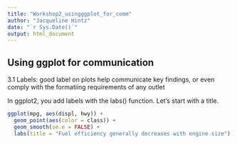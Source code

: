 ```yaml
---
title: "Workshop2_usingggplot_for_comm"
author: "Jacqueline Hintz"
date: "`r Sys.Date()`"
output: html_document
---
```


## Using ggplot for communication

3.1 Labels: good label on plots help communicate key findings, or even comply with the formatiing requirements of any outlet

In ggplot2, you add labels with the labs() function. Let’s start with a title.

```r
ggplot(mpg, aes(displ, hwy)) +
  geom_point(aes(color = class)) +
  geom_smooth(se.e = FALSE) +
  labs(title = "Fuel efficiency generally decreases with engine size")
  ```
  
